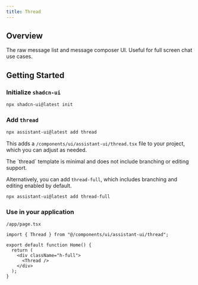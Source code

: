 ```yaml
---
title: Thread
---
```



## Overview

The raw message list and message composer UI. Useful for full screen chat use cases.

## Getting Started

<Steps>
  <Step>

### Initialize `shadcn-ui`

```sh
npx shadcn-ui@latest init
```

  </Step>
  <Step>

### Add `thread`

```sh
npx assistant-ui@latest add thread
```

This adds a `/components/ui/assistant-ui/thread.tsx` file to your project, which you can adjust as needed.

<Callout type="info" emoji="💡">
  The `thread` template is minimal and does not include branching or editing support.

Alternatively, you can add `thread-full`, which includes branching and editing enabled by default.

```sh
npx assistant-ui@latest add thread-full
```

</Callout>

  </Step>
  <Step>

### Use in your application

`/app/page.tsx`

```tsx {1, 6}
import { Thread } from "@/components/ui/assistant-ui/thread";

export default function Home() {
  return (
    <div className="h-full">
      <Thread />
    </div>
  );
}
```

  </Step>
</Steps>
